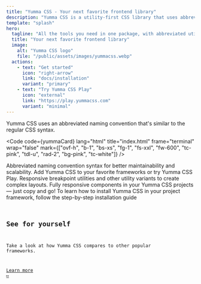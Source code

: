 ```yaml
---
title: "Yumma CSS - Your next favorite frontend library"
description: "Yumma CSS is a utility-first CSS library that uses abbreviated naming conventions that follow regular CSS syntax."
template: "splash"
hero:
  tagline: "All the tools you need in one package, with abbreviated utility classes — goodbye, massive codebases!"
  title: "Your next favorite frontend library"
  image:
    alt: "Yumma CSS logo"
    file: "/public/assets/images/yummacss.webp"
  actions:
    - text: "Get started"
      icon: "right-arrow"
      link: "docs/installation"
      variant: "primary"
    - text: "Try Yumma CSS Play"
      icon: "external"
      link: "https://play.yummacss.com"
      variant: "minimal"
---
```


<Card title="But, why?">
  Yumma CSS uses an abbreviated naming convention that's similar to the regular
  CSS syntax.

  <Code code={yummaCard} lang="html" title="index.html" frame="terminal" wrap="false" mark={["ovf-h", "b-1", "bs-xs", "fg-1", "fs-xxl", "fw-600", "tc-pink", "tdl-u", "rad-2", "bg-pink", "tc-white"]} />
</Card>

<CardGrid stagger>
  <Card title="Abbreviated syntax">
    Abbreviated naming convention syntax for better maintainability and
    scalability.
  </Card>
  <Card title="Integrations">
    Add Yumma CSS to your favorite frameworks or try Yumma CSS Play.
  </Card>
  <Card title="Responsive design">
    Responsive breakpoint utilities and other utility variants to create complex
    layouts.
  </Card>
  <Card title="Components">
    Fully responsive components in your Yumma CSS projects — just copy and go!
  </Card>

</CardGrid>

<Card title="Create a new project">
  To learn how to install Yumma CSS in your project framework, follow the
  step-by-step installation guide

  <Code code="npm install yummacss@latest" lang="bash" title="Installing dependencies..." />
</Card>

## See for yourself

Take a look at how Yumma CSS compares to other popular frameworks.

[Learn more ↦](http://localhost:4321/docs/installation#concepts)

<Tabs>
  <TabItem label="Yumma CSS">
    <Live
      data={yummaCard}
      usePadding
      useCenter
      useHeight="360px"
      useVersion="release"
      useWrap
    />
  </TabItem>

  <TabItem label="Tailwind CSS">
    <Live
      data={tailwindCard}
      usePadding
      useCenter
      useHeight="360px"
      useExternal="https://cdn.jsdelivr.net/npm/tailwindcss@latest/dist/tailwind.min.css"
      useWrap
    />
  </TabItem>
</Tabs>

<Footer description="Yumma CSS is a utility-first CSS library that uses abbreviated naming conventions that follow regular CSS syntax to help you debug, scale, and maintain your markup better and get your application out the door faster." />
